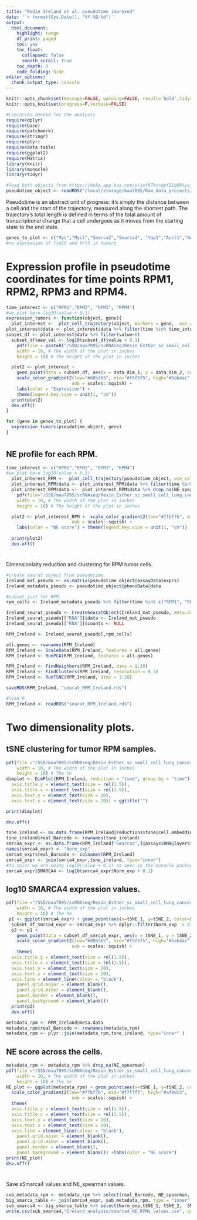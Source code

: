```yaml
---
title: "Redin Ireland et al. pseudotime improved"
date: '`r format(Sys.Date(), "%Y-%B-%d")`'
output:
  html_document:
    highlight: tango
    df_print: paged
    toc: yes
    toc_float:
      collapsed: false
      smooth_scroll: true
    toc_depth: 3
    code_folding: hide
editor_options:
  chunk_output_type: console
---
```



```r
knitr::opts_chunk$set(message=FALSE, warning=FALSE, result='hold',tidy=TRUE, cache=FALSE, error = T, echo = F)
knitr::opts_knit$set(progress=F,verbose=FALSE)

```

```r
#Libraries needed for the analysis
require(dplyr)
require(base)
require(patchwork)
require(stringr)
require(plyr)
require(data.table)
require(ggplot2)
require(Matrix)
library(knitr)
library(monocle)
library(tidyr)
```


```r
#load both objects from https://duke.app.box.com/s/xof67knrdpf21q89tysj674tddxfsyke
pseudotime_object <- readRDS("/local/storage/maa7095/Raw_data_projects/scRNAseq_projects/Redin_SCLC/Ireland_Fig4D_RPM_Tumors_Timepoints_OrderedMonocle.rds")
```

Pseudotime is an abstract unit of progress: it's simply the distance between a cell and the start of the trajectory, measured along the shortest path. The trajectory's total length is defined in terms of the total amount of transcriptional change that a cell undergoes as it moves from the starting state to the end state.



```r
genes_to_plot <- c("Myc","Mycl","Smarca2","Smarca4", "Yap1","Ascl1","Neurod1","Nrg1","Egfr","Erbb3","Erbb2","Sox2","Insm1","B2m","Foxa2","Myt1","Nrsn1","Rtn1","Srrm4","Rest")
#no expression of Trp63 and Krt5 in tumors
```



# Expression profile in pseudotime coordinates for time points RPM1, RPM2, RPM3 and RPM4. {.tabset}

```r
time_interest <- c("RPM1","RPM2", "RPM3", "RPM4")
#we plot here log10(value + 0.1)
expression_tumors <- function(object, gene){
  plot_interest <-  plot_cell_trajectory(object, markers = gene,  use_color_gradient = T) + facet_wrap(~time, nrow = 1)
plot_interest$data <- plot_interest$data %>% filter(time %in% time_interest)
subset_df <- plot_interest$data %>% filter(value>0)
  subset_df$new_val <- log10(subset_df$value + 0.1)
    pdf(file = paste0("/SSD/maa7095/scRNAseq/Resin_Esther_sc_small_cell_lung_cancer/SCLC_sc_analysis/Ireland_analysis/plots_pdf/new_script/Expr_tumors/",gene, ".pdf") ,  # The directory you want to save the file in
    width = 10, # The width of the plot in inches
    height = 10) # The height of the plot in inches

  plot2 <- plot_interest + 
    geom_point(data = subset_df, aes(x = data_dim_1, y = data_dim_2, colour = new_val)) + 
    scale_color_gradient2(low="#d8b365", mid="#f5f5f5", high="#5ab4ac", 
                         oob = scales::squish) +
    labs(color = "Expression") + 
    theme(legend.key.size = unit(1, "cm"))
  print(plot2)
  dev.off()
}
```

```r
for (gene in genes_to_plot) {
  expression_tumors(pseudotime_object, gene)
}
```

# {-}


## NE profile for each RPM.
```r
time_interest <- c("RPM1","RPM2", "RPM3", "RPM4")
#we plot here log10(value + 0.1)
  plot_interest_RPM <-  plot_cell_trajectory(pseudotime_object, use_color_gradient = F, color_by = "NE_spearman") + facet_wrap(~time, nrow = 1)
  plot_interest_RPM$data <- plot_interest_RPM$data %>% filter(time %in% time_interest)
  plot_interest_RPM$data <-  plot_interest_RPM$data %>% drop_na(NE_spearman)
    pdf(file="/SSD/maa7095/scRNAseq/Resin_Esther_sc_small_cell_lung_cancer/SCLC_sc_analysis/Ireland_analysis/plots_pdf/new_script/NE_tumors.pdf" ,  # The directory you want to save the file in
    width = 10, # The width of the plot in inches
    height = 10) # The height of the plot in inches

  plot2 <- plot_interest_RPM +  scale_color_gradient2(low="#7fbf7b", mid="#f7f7f7", high="#af8dc3", 
                         oob = scales::squish) + 
    labs(color = "NE score") + theme(legend.key.size = unit(1, "cm"))
  
  print(plot2)
  dev.off()

```



# {-}


Dimensionlaity reduction and clustering for RPM tumor cells.

```r
#create seurat object from pseudotime.
Ireland_mat_pseudo <- as.matrix(pseudotime_object@assayData$exprs)
Ireland_metadata_pseudo <- pseudotime_object@phenoData@data
```

```r
#subset just for RPM.
rpm_cells <- Ireland_metadata_pseudo %>% filter(time %in% c("RPM1", "RPM2", "RPM3", "RPM4")) %>% rownames()
```



```r
Ireland_seurat_pseudo <- CreateSeuratObject(Ireland_mat_pseudo, meta.data = Ireland_metadata_pseudo, assay = "RNA")
Ireland_seurat_pseudo[["RNA"]]$data <- Ireland_mat_pseudo
Ireland_seurat_pseudo[["RNA"]]$counts <- NULL

RPM_Ireland <- Ireland_seurat_pseudo[,rpm_cells]
```

```r
all.genes <- rownames(RPM_Ireland)
RPM_Ireland <- ScaleData(RPM_Ireland, features = all.genes)
RPM_Ireland <- RunPCA(RPM_Ireland, features = all.genes)
```


```r
RPM_Ireland <- FindNeighbors(RPM_Ireland, dims = 1:20)
RPM_Ireland <- FindClusters(RPM_Ireland, resolution = 0.5)
RPM_Ireland <- RunTSNE(RPM_Ireland, dims = 1:20)
```

```r
saveRDS(RPM_Ireland, "seurat_RPM_Ireland.rds")
```

```r
#load R
RPM_Ireland <- readRDS("seurat_RPM_Ireland.rds")
```



# Two dimensionality plots. {.tabset}

## tSNE clustering for tumor RPM samples.
```r
pdf(file ="/SSD/maa7095/scRNAseq/Resin_Esther_sc_small_cell_lung_cancer/SCLC_sc_analysis/Ireland_analysis/plots_pdf/new_script/RPM_tsNE.pdf",   # The directory you want to save the file in
    width = 10, # The width of the plot in inches
    height = 10) # The he
dimplot <- DimPlot(RPM_Ireland, reduction = "tsne", group.by = "time")  + theme(
  axis.title.y = element_text(size = rel(1.5)),
  axis.title.x = element_text(size = rel(1.5)),
  axis.text.y = element_text(size = 20),
  axis.text.x = element_text(size = 20)) + ggtitle("")

print(dimplot)

dev.off()
```

```r
tsne_ireland <- as.data.frame(RPM_Ireland@reductions$tsne@cell.embeddings)
tsne_ireland$real_Barcode <- rownames(tsne_ireland)
smrca4_expr <- as.data.frame(RPM_Ireland["Smarca4",]@assays$RNA@layers$data)
names(smrca4_expr) <- "Norm_exp"
smrca4_expr$real_Barcode <- colnames(RPM_Ireland)
smrca4_expr <- join(smrca4_expr,tsne_ireland, type="inner")
#to color we are doing log10(value + 0.1) as seen in the monocle package
smrca4_expr$SMARCA4 <- log10(smrca4_expr$Norm_exp + 0.1)
```

## log10 SMARCA4 expression values.
```r
pdf(file ="/SSD/maa7095/scRNAseq/Resin_Esther_sc_small_cell_lung_cancer/SCLC_sc_analysis/Ireland_analysis/plots_pdf/new_script/tSNE_LogExp_Smarca4_RPM.pdf",   # The directory you want to save the file in
    width = 10, # The width of the plot in inches
    height = 10) # The he
 p1 <- ggplot(smrca4_expr) + geom_point(aes(x=tSNE_1, y=tSNE_2, color=SMARCA4)) 
  subset_df_smrca4_expr <- smrca4_expr %>% dplyr::filter(Norm_exp  > 0)
  p2 <- p1 + 
    geom_point(data = subset_df_smrca4_expr, aes(x = tSNE_1, y = tSNE_2, colour = SMARCA4)) +   
    scale_color_gradient2(low="#d8b365", mid="#f5f5f5", high="#5ab4ac", 
                         oob = scales::squish) +
    theme(
  axis.title.y = element_text(size = rel(1.5)),
  axis.title.x = element_text(size = rel(1.5)),
  axis.text.y = element_text(size = 20),
  axis.text.x = element_text(size = 20), 
  axis.line = element_line(colour = "black"),
    panel.grid.major = element_blank(),
    panel.grid.minor = element_blank(),
    panel.border = element_blank(),
    panel.background = element_blank())
  print(p2)
  dev.off()
```

```r
metadata_rpm <- RPM_Ireland@meta.data
metadata_rpm$real_Barcode <- rownames(metadata_rpm)
metadata_rpm <- plyr::join(metadata_rpm,tsne_ireland, type="inner" )
```

## NE score across the cells.
```r

metadata_rpm <- metadata_rpm %>% drop_na(NE_spearman)
pdf(file ="/SSD/maa7095/scRNAseq/Resin_Esther_sc_small_cell_lung_cancer/SCLC_sc_analysis/Ireland_analysis/plots_pdf/new_script/tSNE_RPM_NE.pdf",   # The directory you want to save the file in
    width = 10, # The width of the plot in inches
    height = 10) # The he
NE_plot <- ggplot(metadata_rpm) + geom_point(aes(x=tSNE_1, y=tSNE_2, color=NE_spearman)) +  
  scale_color_gradient2(low="#7fbf7b", mid="#f7f7f7", high="#af8dc3", 
                         oob = scales::squish) +
  theme(
  axis.title.y = element_text(size = rel(1.5)),
  axis.title.x = element_text(size = rel(1.5)),
  axis.text.y = element_text(size = 20),
  axis.text.x = element_text(size = 20), 
  axis.line = element_line(colour = "black"),
    panel.grid.major = element_blank(),
    panel.grid.minor = element_blank(),
    panel.border = element_blank(),
    panel.background = element_blank()) +labs(color = "NE score") 
print(NE_plot)
dev.off()
```

# {-}

Save sSmarca4 values and NE_spearman values.
```r
sub_metadata_rpm <- metadata_rpm %>% select(real_Barcode, NE_spearman, time)
big_smarca_table <- join(smrca4_expr, sub_metadata_rpm, type = "inner")
sub_smarca4 <- big_smarca_table %>% select(Norm_exp,tSNE_1, tSNE_2,  SMARCA4, NE_spearman, time)
write.csv(sub_smarca4,"Ireland_analysis/smarca4_NE_RPMs_values.csv", quote = F )
```

